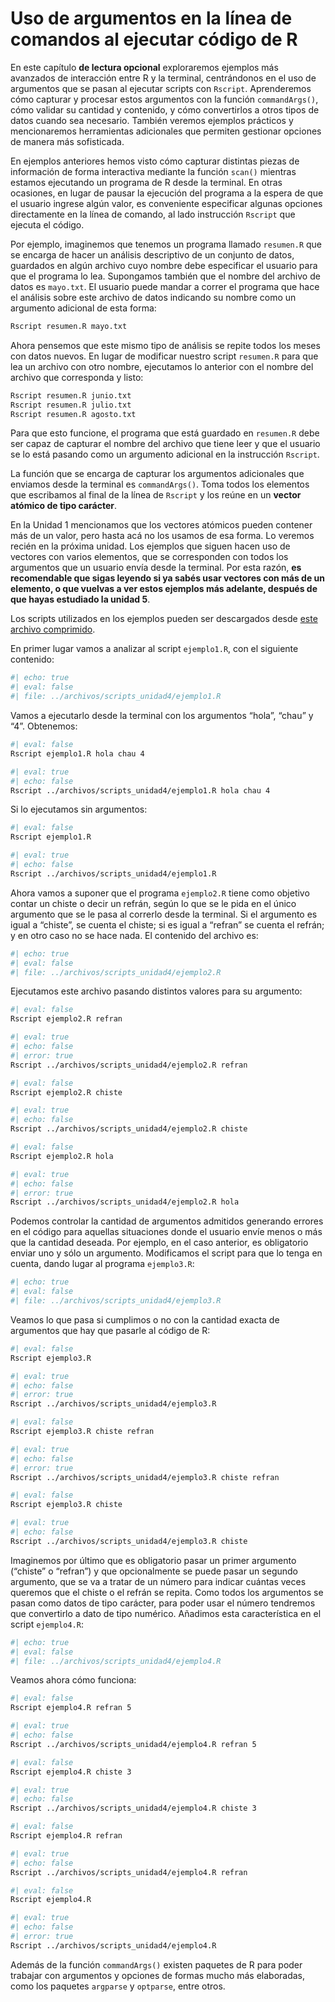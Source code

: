 ```{=latex}
\thispagestyle{primerapagina}
```

# Uso de argumentos en la línea de comandos al ejecutar código de R

::: {.presentacion-capitulo data-latex=""}
En este capítulo **de lectura opcional** exploraremos ejemplos más avanzados de interacción entre R y la terminal, centrándonos en el uso de argumentos que se pasan al ejecutar scripts con `Rscript`. Aprenderemos cómo capturar y procesar estos argumentos con la función `commandArgs()`, cómo validar su cantidad y contenido, y cómo convertirlos a otros tipos de datos cuando sea necesario. También veremos ejemplos prácticos y mencionaremos herramientas adicionales que permiten gestionar opciones de manera más sofisticada.
:::

En ejemplos anteriores hemos visto cómo capturar distintas piezas de información de forma interactiva mediante la función `scan()` mientras estamos ejecutando un programa de R desde la terminal. En otras ocasiones, en lugar de pausar la ejecución del programa a la espera de que el usuario ingrese algún valor, es conveniente especificar algunas opciones directamente en la línea de comando, al lado instrucción `Rscript` que ejecuta el código.

Por ejemplo, imaginemos que tenemos un programa llamado `resumen.R` que se encarga de hacer un análisis descriptivo de un conjunto de datos, guardados en algún archivo cuyo nombre debe especificar el usuario para que el programa lo lea. Supongamos también que el nombre del archivo de datos es `mayo.txt`. El usuario puede mandar a correr el programa que hace el análisis sobre este archivo de datos indicando su nombre como un argumento adicional de esta forma:

```bash
Rscript resumen.R mayo.txt
```

Ahora pensemos que este mismo tipo de análisis se repite todos los meses con datos nuevos. En lugar de modificar nuestro script `resumen.R` para que lea un archivo con otro nombre, ejecutamos lo anterior con el nombre del archivo que corresponda y listo:

```bash
Rscript resumen.R junio.txt
Rscript resumen.R julio.txt
Rscript resumen.R agosto.txt
```

Para que esto funcione, el programa que está guardado en `resumen.R` debe ser capaz de capturar el nombre del archivo que tiene leer y que el usuario se lo está pasando como un argumento adicional en la instrucción `Rscript`.

La función que se encarga de capturar los argumentos adicionales que enviamos desde la terminal es `commandArgs()`. Toma todos los elementos que escribamos al final de la línea de `Rscript` y los reúne en un **vector atómico de tipo carácter**. 

::: {.info data-latex=""}
En la Unidad 1 mencionamos que los vectores atómicos pueden contener más de un valor, pero hasta acá no los usamos de esa forma. Lo veremos recién en la próxima unidad. Los ejemplos que siguen hacen uso de vectores con varios elementos, que se corresponden con todos los argumentos que un usuario envía desde la terminal. Por esta razón, **es recomendable que sigas leyendo si ya sabés usar vectores con más de un elemento, o que vuelvas a ver estos ejemplos más adelante, después de que hayas estudiado la unidad 5**.

Los scripts utilizados en los ejemplos pueden ser descargados desde [este archivo comprimido](https://github.com/ee-unr/programacion-1/raw/refs/heads/main/archivos/scripts_unidad4/scripts_unidad4.zip).
:::

En primer lugar vamos a analizar al script `ejemplo1.R`, con el siguiente contenido:

```r
#| echo: true
#| eval: false 
#| file: ../archivos/scripts_unidad4/ejemplo1.R
```

Vamos a ejecutarlo desde la terminal con los argumentos "hola", "chau" y "4". Obtenemos:

```bash
#| eval: false
Rscript ejemplo1.R hola chau 4
```

```bash
#| eval: true
#| echo: false
Rscript ../archivos/scripts_unidad4/ejemplo1.R hola chau 4
```

Si lo ejecutamos sin argumentos:

```bash
#| eval: false
Rscript ejemplo1.R
```

```bash
#| eval: true
#| echo: false
Rscript ../archivos/scripts_unidad4/ejemplo1.R
```


Ahora vamos a suponer que el programa `ejemplo2.R` tiene como objetivo contar un chiste o decir un refrán, según lo que se le pida en el único argumento que se le pasa al correrlo desde la terminal. Si el argumento es igual a "chiste", se cuenta el chiste; si es igual a "refran" se cuenta el refrán; y en otro caso no se hace nada. El contenido del archivo es:


```r
#| echo: true
#| eval: false 
#| file: ../archivos/scripts_unidad4/ejemplo2.R
```

Ejecutamos este archivo pasando distintos valores para su argumento:

```bash
#| eval: false
Rscript ejemplo2.R refran
```

```bash
#| eval: true
#| echo: false
#| error: true
Rscript ../archivos/scripts_unidad4/ejemplo2.R refran
```

```bash
#| eval: false
Rscript ejemplo2.R chiste
```

```bash
#| eval: true
#| echo: false
Rscript ../archivos/scripts_unidad4/ejemplo2.R chiste
```

```bash
#| eval: false
Rscript ejemplo2.R hola
```

```bash
#| eval: true
#| echo: false
#| error: true
Rscript ../archivos/scripts_unidad4/ejemplo2.R hola
```

Podemos controlar la cantidad de argumentos admitidos generando errores en el código para aquellas situaciones donde el usuario envíe menos o más que la cantidad deseada. Por ejemplo, en el caso anterior, es obligatorio enviar uno y sólo un argumento. Modificamos el script para que lo tenga en cuenta, dando lugar al programa `ejemplo3.R`:


```r
#| echo: true
#| eval: false 
#| file: ../archivos/scripts_unidad4/ejemplo3.R
```

Veamos lo que pasa si cumplimos o no con la cantidad exacta de argumentos que hay que pasarle al código de R:

```bash
#| eval: false
Rscript ejemplo3.R
```

```bash
#| eval: true
#| echo: false
#| error: true
Rscript ../archivos/scripts_unidad4/ejemplo3.R
```


```bash
#| eval: false
Rscript ejemplo3.R chiste refran
```

```bash
#| eval: true
#| echo: false
#| error: true
Rscript ../archivos/scripts_unidad4/ejemplo3.R chiste refran
```

```bash
#| eval: false
Rscript ejemplo3.R chiste
```

```bash
#| eval: true
#| echo: false
Rscript ../archivos/scripts_unidad4/ejemplo3.R chiste
```

Imaginemos por último que es obligatorio pasar un primer argumento ("chiste" o "refran") y que opcionalmente se puede pasar un segundo argumento, que se va a tratar de un número para indicar cuántas veces queremos que el chiste o el refrán se repita. Como todos los argumentos se pasan como datos de tipo carácter, para poder usar el número tendremos que convertirlo a dato de tipo numérico. Añadimos esta característica en el script `ejemplo4.R`:

```r
#| echo: true
#| eval: false 
#| file: ../archivos/scripts_unidad4/ejemplo4.R
```

Veamos ahora cómo funciona:

```bash
#| eval: false
Rscript ejemplo4.R refran 5
```

```bash
#| eval: true
#| echo: false
Rscript ../archivos/scripts_unidad4/ejemplo4.R refran 5
```

```bash
#| eval: false
Rscript ejemplo4.R chiste 3
```

```bash
#| eval: true
#| echo: false
Rscript ../archivos/scripts_unidad4/ejemplo4.R chiste 3
```

```bash
#| eval: false
Rscript ejemplo4.R refran
```

```bash
#| eval: true
#| echo: false
Rscript ../archivos/scripts_unidad4/ejemplo4.R refran
```

```bash
#| eval: false
Rscript ejemplo4.R
```

```bash
#| eval: true
#| echo: false
#| error: true
Rscript ../archivos/scripts_unidad4/ejemplo4.R
```

Además de la función `commandArgs()` existen paquetes de R para poder trabajar con argumentos y opciones de formas mucho más elaboradas, como los paquetes `argparse` y `optparse`, entre otros.
